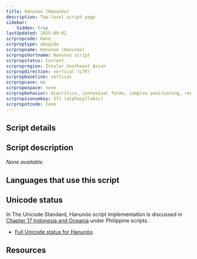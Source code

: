 ```yaml
---
title: Hanunoo (Hanunóo)
description: Top-level script page
sidebar:
    hidden: true
lastUpdated: 2025-09-02
scrpropcode: Hano
scrproptype: abugida
scrpropname: Hanunoo (Hanunóo)
scrpropshortname: Hanunoo script
scrpropstatus: Current
scrpropregion: Insular Southeast Asian
scrpropdirection: vertical (LTR)
scrpropbaseline: vertical
scrpropcase: no
scrpropwspace: none
scrpropbehavior: diacritics, contextual forms, complex positioning, required ligatures
scrpropisonumkey: 371 (alphasyllabic)
scrpropotcode: hano
---
```



## Script details

<ScriptDetails />

## Script description

_None available._

## Languages that use this script

<WsList script='Hano' wsMax='5' />

## Unicode status

In The Unicode Standard, Hanunóo script implementation is discussed in [Chapter 17 Indonesia and Oceania](http://www.unicode.org/versions/latest/ch17.pdf) under Philippine scripts.

- [Full Unicode status for Hanunóo](/scrlang/unicode/hano-unicode.md)



## Resources

<ScriptResources detailSummary='seemore' />

